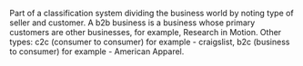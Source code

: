 {{wikify}}
Part of a classification system dividing the business world by noting type of seller and customer. A b2b business is a business whose primary customers are other businesses, for example, Research in Motion. Other types: c2c (consumer to consumer) for example - craigslist, b2c (business to consumer) for example - American Apparel.